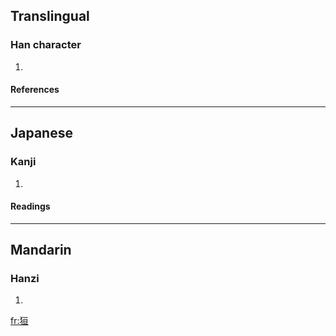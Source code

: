 ==Translingual==
===Han character===
{{Han char|rn=94|rad=犬|as=06|sn=9|four=4121<sub>6</sub>|canj=大竹一日一 (KHMAM)}}
# {{defn|Han|sort=犬06}}
====References====
{{Han ref|kx=0710.010|dkj=20361|dj=1122.080|hdz=21343.040|uh=72DF|ud=29407|bh=CFC2|bd=53186}}

----
==Japanese==
===Kanji===
{{ja-kanji|grade=|rs=犬06}}
# {{defn|Japanese}} 
====Readings====
{{ja-readings|on=[[かん]] (kan), [[がん]] (gan), [[けん]] (ken)|kun=}}

----
==Mandarin==
===Hanzi===
{{cmn-hanzi|pin=[[huán]] ([[huan2]])|wg=huan<sup>2</sup>}}
# {{defn|Mandarin}}

[[fr:狟]]